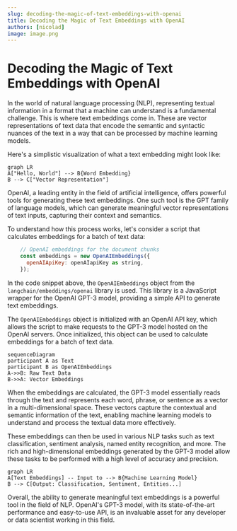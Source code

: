 ```yaml
---
slug: decoding-the-magic-of-text-embeddings-with-openai
title: Decoding the Magic of Text Embeddings with OpenAI
authors: [nicolad]
image: image.png
---
```


# Decoding the Magic of Text Embeddings with OpenAI

In the world of natural language processing (NLP), representing textual information in a format that a machine can understand is a fundamental challenge. This is where text embeddings come in. These are vector representations of text data that encode the semantic and syntactic nuances of the text in a way that can be processed by machine learning models.

Here's a simplistic visualization of what a text embedding might look like:

```mermaid
graph LR
A["Hello, World"] --> B{Word Embedding}
B --> C["Vector Representation"]
```

OpenAI, a leading entity in the field of artificial intelligence, offers powerful tools for generating these text embeddings. One such tool is the GPT family of language models, which can generate meaningful vector representations of text inputs, capturing their context and semantics.

To understand how this process works, let's consider a script that calculates embeddings for a batch of text data:

```javascript
    // OpenAI embeddings for the document chunks
    const embeddings = new OpenAIEmbeddings({
      openAIApiKey: openAIapiKey as string,
    });
```

In the code snippet above, the `OpenAIEmbeddings` object from the `langchain/embeddings/openai` library is used. This library is a JavaScript wrapper for the OpenAI GPT-3 model, providing a simple API to generate text embeddings.

The `OpenAIEmbeddings` object is initialized with an OpenAI API key, which allows the script to make requests to the GPT-3 model hosted on the OpenAI servers. Once initialized, this object can be used to calculate embeddings for a batch of text data.

```mermaid
sequenceDiagram
participant A as Text
participant B as OpenAIEmbeddings
A->>B: Raw Text Data
B->>A: Vector Embeddings
```

When the embeddings are calculated, the GPT-3 model essentially reads through the text and represents each word, phrase, or sentence as a vector in a multi-dimensional space. These vectors capture the contextual and semantic information of the text, enabling machine learning models to understand and process the textual data more effectively.

These embeddings can then be used in various NLP tasks such as text classification, sentiment analysis, named entity recognition, and more. The rich and high-dimensional embeddings generated by the GPT-3 model allow these tasks to be performed with a high level of accuracy and precision.

```mermaid
graph LR
A[Text Embeddings] -- Input to --> B{Machine Learning Model}
B --> C[Output: Classification, Sentiment, Entities...]
```

Overall, the ability to generate meaningful text embeddings is a powerful tool in the field of NLP. OpenAI's GPT-3 model, with its state-of-the-art performance and easy-to-use API, is an invaluable asset for any developer or data scientist working in this field.
